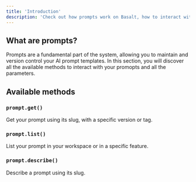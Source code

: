 ```yaml
---
title: 'Introduction'
description: 'Check out how prompts work on Basalt, how to interact with them and what are the available features in the SDK.'
---
```


## What are prompts?
Prompts are a fundamental part of the system, allowing you to maintain and version control your AI prompt templates. In this section, you will discover all the available methods to interact with your promopts and all the parameters.

## Available methods

### `prompt.get()`
Get your prompt using its slug, with a specific version or tag.

### `prompt.list()`
List your prompt in your workspace or in a specific feature.

### `prompt.describe()`
Describe a prompt using its slug.
